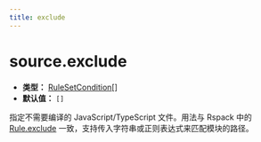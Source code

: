 ```yaml
---
title: exclude
---
```


# source.exclude

- **类型：** [RuleSetCondition[]](https://rspack.dev/zh/config/module#condition)
- **默认值：** `[]`

指定不需要编译的 JavaScript/TypeScript 文件。用法与 Rspack 中的 [Rule.exclude](https://rspack.dev/zh/config/module#ruleexclude) 一致，支持传入字符串或正则表达式来匹配模块的路径。


<RsbuildConfig configName="source.exclude" />
